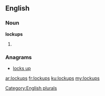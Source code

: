 ==English==

===Noun===
'''lockups'''

# {{plural of|lockup}}

===Anagrams===
* [[locks up#English|locks up]]

[[Category:English plurals]]

[[ar:lockups]]
[[fr:lockups]]
[[ku:lockups]]
[[my:lockups]]